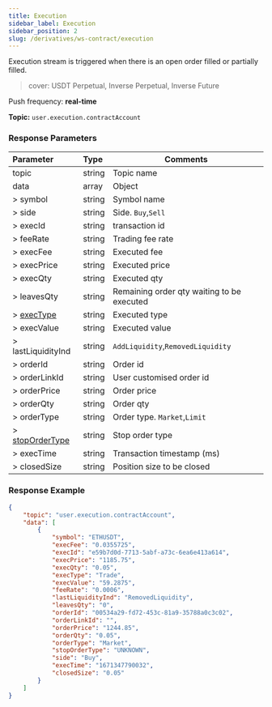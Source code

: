 ```yaml
---
title: Execution
sidebar_label: Execution
sidebar_position: 2
slug: /derivatives/ws-contract/execution
---
```


Execution stream is triggered when there is an open order filled or partially filled.

> cover: USDT Perpetual, Inverse Perpetual, Inverse Future

Push frequency: **real-time**

**Topic:**
`user.execution.contractAccount`

### Response Parameters
| Parameter | Type | Comments|
|:----- |:-----|----- |
|topic |string |Topic name |
|data |array |Object |
|> symbol |string |Symbol name |
|> side |string |Side. `Buy`,`Sell` |
|> execId |string |transaction id |
|> feeRate |string |Trading fee rate |
|> execFee |string |Executed fee |
|> execPrice |string |Executed price |
|> execQty |string |Executed qty |
|> leavesQty |string |Remaining order qty waiting to be executed |
|> [execType](../enum#exectype) |string |Executed type |
|> execValue |string |Executed value |
|> lastLiquidityInd |string |`AddLiquidity`,`RemovedLiquidity` |
|> orderId |string |Order id |
|> orderLinkId |string |User customised order id |
|> orderPrice |string |Order price |
|> orderQty |string |Order qty |
|> orderType |string |Order type. `Market`,`Limit` |
|> [stopOrderType](../enum#stopordertype) |string |Stop order type |
|> execTime |string |Transaction timestamp (ms) |
|> closedSize |string |Position size to be closed |

### Response Example

```json
{
    "topic": "user.execution.contractAccount",
    "data": [
        {
            "symbol": "ETHUSDT",
            "execFee": "0.0355725",
            "execId": "e59b7d0d-7713-5abf-a73c-6ea6e413a614",
            "execPrice": "1185.75",
            "execQty": "0.05",
            "execType": "Trade",
            "execValue": "59.2875",
            "feeRate": "0.0006",
            "lastLiquidityInd": "RemovedLiquidity",
            "leavesQty": "0",
            "orderId": "00534a29-fd72-453c-81a9-35788a0c3c02",
            "orderLinkId": "",
            "orderPrice": "1244.85",
            "orderQty": "0.05",
            "orderType": "Market",
            "stopOrderType": "UNKNOWN",
            "side": "Buy",
            "execTime": "1671347790032",
            "closedSize": "0.05"
        }
    ]
}
```
